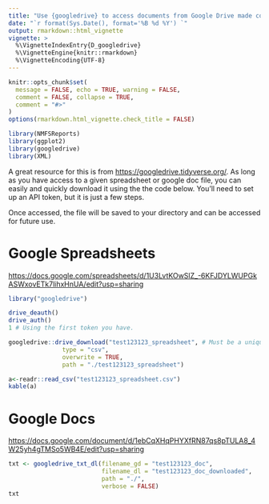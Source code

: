 ```yaml
---
title: "Use {googledrive} to access documents from Google Drive made collaboratively with coworkers"
date: "`r format(Sys.Date(), format='%B %d %Y') `"
output: rmarkdown::html_vignette
vignette: >
  %\VignetteIndexEntry{D_googledrive}
  %\VignetteEngine{knitr::rmarkdown}
  %\VignetteEncoding{UTF-8}
---
```

  
```r
knitr::opts_chunk$set(
  message = FALSE, echo = TRUE, warning = FALSE, 
  comment = FALSE, collapse = TRUE,
  comment = "#>"
)
options(rmarkdown.html_vignette.check_title = FALSE)
```

```r
library(NMFSReports)
library(ggplot2)
library(googledrive)
library(XML)
```


A great resource for this is from [https://googledrive.tidyverse.org/](tidyverse). As long as you have access to a given spreadsheet or google doc file, you can easily and quickly download it using the the code below. You'll need to set up an API token, but it is just a few steps. 

Once accessed, the file will be saved to your directory and can be accessed for future use. 

# Google Spreadsheets

[https://docs.google.com/spreadsheets/d/1U3LvtKOwSlZ_-6KFJDYLWUPGkASWxovETk7lihxHnUA/edit?usp=sharing](Here is a test document to play with.) 

```r
library("googledrive")

drive_deauth()
drive_auth()
1 # Using the first token you have.

googledrive::drive_download("test123123_spreadsheet", # Must be a unique name
               type = "csv", 
               overwrite = TRUE, 
               path = "./test123123_spreadsheet")

a<-readr::read_csv("test123123_spreadsheet.csv")
kable(a)
```

# Google Docs

[https://docs.google.com/document/d/1ebCqXHqPHYXfRN87qs8pTULA8_4W25yh4gTMSo5WB4E/edit?usp=sharing](Here is a test document to play with.) 

```r
txt <- googledrive_txt_dl(filename_gd = "test123123_doc", 
                          filename_dl = "test123123_doc_downloaded", 
                          path = "./",
                          verbose = FALSE)
txt
```




